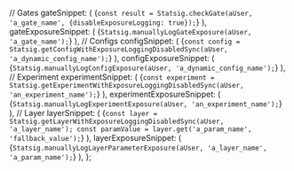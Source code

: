 

  // Gates
  gateSnippet: (
    <CodeBlock language="jsx">
      {`const result = Statsig.checkGate(aUser, 'a_gate_name', {disableExposureLogging: true});`}
    </CodeBlock>
  ),
  gateExposureSnippet: (
    <CodeBlock language="jsx">
      {`Statsig.manuallyLogGateExposure(aUser, 'a_gate_name');`}
    </CodeBlock>
  ),
  // Configs
  configSnippet: (
    <CodeBlock language="jsx">
      {`const config = Statsig.getConfigWithExposureLoggingDisabledSync(aUser, 'a_dynamic_config_name');`}
    </CodeBlock>
  ),
  configExposureSnippet: (
    <CodeBlock language="jsx">
      {`Statsig.manuallyLogConfigExposure(aUser, 'a_dynamic_config_name');`}
    </CodeBlock>
  ),
  // Experiment
  experimentSnippet: (
    <CodeBlock language="jsx">
      {`const experiment = Statsig.getExperimentWithExposureLoggingDisabledSync(aUser, 'an_experiment_name');`}
    </CodeBlock>
  ),
  experimentExposureSnippet: (
    <CodeBlock language="jsx">
      {`Statsig.manuallyLogExperimentExposure(aUser, 'an_experiment_name');`}
    </CodeBlock>
  ),
  // Layer
  layerSnippet: (
    <CodeBlock language="jsx">
      {`const layer = Statsig.getLayerWithExposureLoggingDisabledSync(aUser, 'a_layer_name');
const paramValue = layer.get('a_param_name', 'fallback_value');`}
    </CodeBlock>
  ),
  layerExposureSnippet: (
    <CodeBlock language="jsx">
      {`Statsig.manuallyLogLayerParameterExposure(aUser, 'a_layer_name', 'a_param_name');`}
    </CodeBlock>
  ),
};
